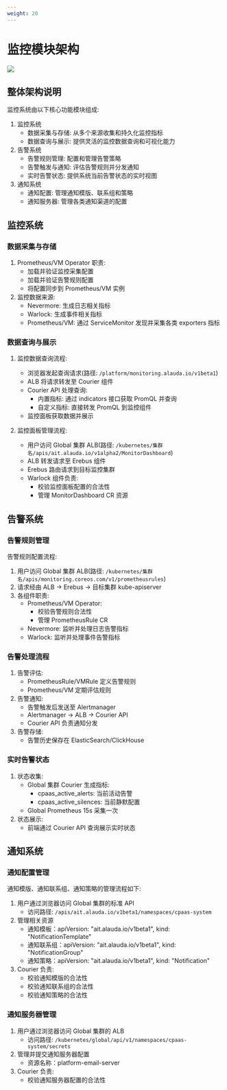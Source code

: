 ```yaml
---
weight: 20
---
```


# 监控模块架构

![](../assets/visio_for_monitor.png)

## 整体架构说明

监控系统由以下核心功能模块组成:
1. 监控系统
   - 数据采集与存储: 从多个来源收集和持久化监控指标
   - 数据查询与展示: 提供灵活的监控数据查询和可视化能力
2. 告警系统
   - 告警规则管理: 配置和管理告警策略
   - 告警触发与通知: 评估告警规则并分发通知
   - 实时告警状态: 提供系统当前告警状态的实时视图
3. 通知系统
   - 通知配置: 管理通知模版、联系组和策略
   - 通知服务器: 管理各类通知渠道的配置

## 监控系统

### 数据采集与存储
1. Prometheus/VM Operator 职责:
   - 加载并验证监控采集配置
   - 加载并验证告警规则配置
   - 将配置同步到 Prometheus/VM 实例
2. 监控数据来源:
   - Nevermore: 生成日志相关指标
   - Warlock: 生成事件相关指标
   - Prometheus/VM: 通过 ServiceMonitor 发现并采集各类 exporters 指标

### 数据查询与展示
1. 监控数据查询流程:
   - 浏览器发起查询请求(路径: `/platform/monitoring.alauda.io/v1beta1`)
   - ALB 将请求转发至 Courier 组件
   - Courier API 处理查询:
     * 内置指标: 通过 indicators 接口获取 PromQL 并查询
     * 自定义指标: 直接转发 PromQL 到监控组件
   - 监控面板获取数据并展示

2. 监控面板管理流程:
   - 用户访问 Global 集群 ALB(路径: `/kubernetes/集群名/apis/ait.alauda.io/v1alpha2/MonitorDashboard`)
   - ALB 转发请求至 Erebus 组件
   - Erebus 路由请求到目标监控集群
   - Warlock 组件负责:
     * 校验监控面板配置的合法性
     * 管理 MonitorDashboard CR 资源

## 告警系统

### 告警规则管理
告警规则配置流程:
1. 用户访问 Global 集群 ALB(路径: `/kubernetes/集群名/apis/monitoring.coreos.com/v1/prometheusrules`)
2. 请求经由 ALB -> Erebus -> 目标集群 kube-apiserver
3. 各组件职责:
   - Prometheus/VM Operator:
     * 校验告警规则合法性
     * 管理 PrometheusRule CR
   - Nevermore: 监听并处理日志告警指标
   - Warlock: 监听并处理事件告警指标

### 告警处理流程
1. 告警评估:
   - PrometheusRule/VMRule 定义告警规则
   - Prometheus/VM 定期评估规则
2. 告警通知:
   - 告警触发后发送至 Alertmanager
   - Alertmanager -> ALB -> Courier API
   - Courier API 负责通知分发
3. 告警存储:
   - 告警历史保存在 ElasticSearch/ClickHouse

### 实时告警状态
1. 状态收集:
   - Global 集群 Courier 生成指标:
     * cpaas_active_alerts: 当前活动告警
     * cpaas_active_silences: 当前静默配置
   - Global Prometheus 15s 采集一次
2. 状态展示:
   - 前端通过 Courier API 查询展示实时状态

## 通知系统

### 通知配置管理
通知模版、通知联系组、通知策略的管理流程如下:
1. 用户通过浏览器访问 Global 集群的标准 API
   - 访问路径: `/apis/ait.alauda.io/v1beta1/namespaces/cpaas-system`
2. 管理相关资源
   - 通知模板：apiVersion: "ait.alauda.io/v1beta1", kind: "NotificationTemplate"
   - 通知联系组：apiVersion: "ait.alauda.io/v1beta1", kind: "NotificationGroup"
   - 通知策略：apiVersion: "ait.alauda.io/v1beta1", kind: "Notification"
3. Courier 负责:
   - 校验通知模版的合法性
   - 校验通知联系组的合法性
   - 校验通知策略的合法性

### 通知服务器管理
1. 用户通过浏览器访问 Global 集群的 ALB
   - 访问路径: `/kubernetes/global/api/v1/namespaces/cpaas-system/secrets`
2. 管理并提交通知服务器配置
   - 资源名称：platform-email-server
3. Courier 负责:
   - 校验通知服务器配置的合法性